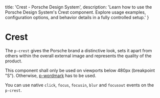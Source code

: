 
  title: 'Crest - Porsche Design System',
  description: 'Learn how to use the Porsche Design System\'s Crest component. Explore usage examples, configuration options, and behavior details in a fully controlled setup.'
}

# Crest <ComponentStatus tagName="p-crest"></ComponentStatus>

The `p-crest` gives the Porsche brand a distinctive look, sets it apart from others within the overall external image
and represents the quality of the product.

<Notification heading="Usage hint" heading-tag="h2" state="error">
  This component shall only be used on viewports below 480px (breakpoint "S"). Otherwise, <a href="/components/wordmark/">p-wordmark</a> has to be used.
</Notification>

You can use native `click`, `focus`, `focusin`, `blur` and `focusout` events on the `p-crest`.

<Configurator tagName="p-crest" story={crestStory} />

